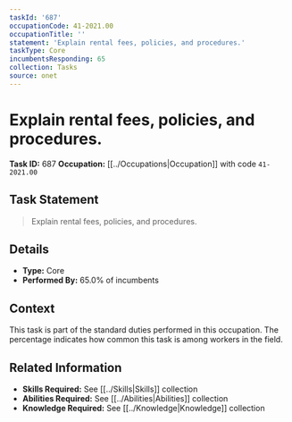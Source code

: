```yaml
---
taskId: '687'
occupationCode: 41-2021.00
occupationTitle: ''
statement: 'Explain rental fees, policies, and procedures.'
taskType: Core
incumbentsResponding: 65
collection: Tasks
source: onet
---
```

# Explain rental fees, policies, and procedures.

**Task ID:** 687
**Occupation:** [[../Occupations|Occupation]] with code `41-2021.00`

## Task Statement

> Explain rental fees, policies, and procedures.

## Details

- **Type:** Core
- **Performed By:** 65.0% of incumbents

## Context

This task is part of the standard duties performed in this occupation. The percentage indicates how common this task is among workers in the field.

## Related Information

- **Skills Required:** See [[../Skills|Skills]] collection
- **Abilities Required:** See [[../Abilities|Abilities]] collection
- **Knowledge Required:** See [[../Knowledge|Knowledge]] collection
